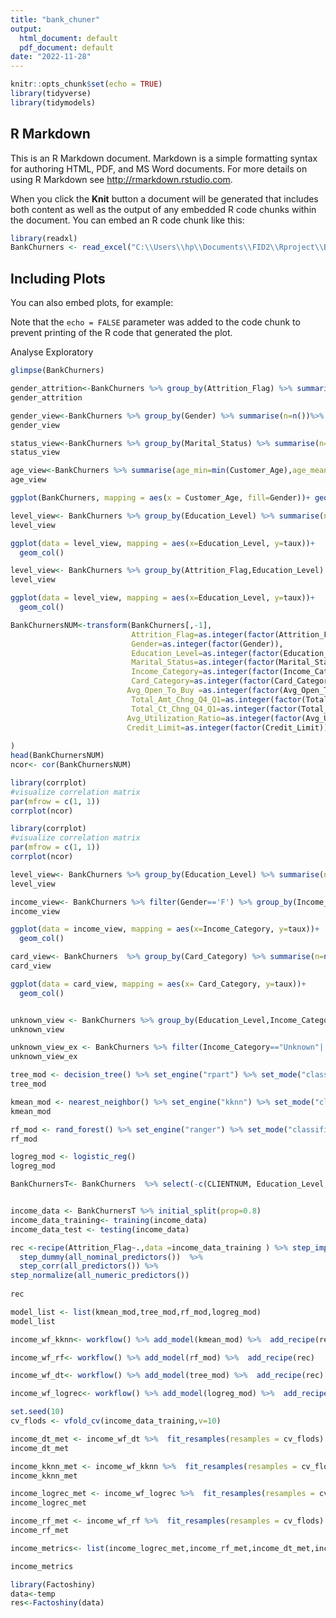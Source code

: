 ---
title: "bank_chuner"
output:
  html_document: default
  pdf_document: default
date: "2022-11-28"
---

```{r setup, include=FALSE}
knitr::opts_chunk$set(echo = TRUE)
library(tidyverse)
library(tidymodels)
```

## R Markdown

This is an R Markdown document. Markdown is a simple formatting syntax for authoring HTML, PDF, and MS Word documents. For more details on using R Markdown see <http://rmarkdown.rstudio.com>.

When you click the **Knit** button a document will be generated that includes both content as well as the output of any embedded R code chunks within the document. You can embed an R code chunk like this:

```{r}
library(readxl)
BankChurners <- read_excel("C:\\Users\\hp\\Documents\\FID2\\Rproject\\BankChurners.xlsx")

```

## Including Plots

You can also embed plots, for example:



Note that the `echo = FALSE` parameter was added to the code chunk to prevent printing of the R code that generated the plot.

Analyse Exploratory
```{r}
glimpse(BankChurners)

```

```{r}
gender_attrition<-BankChurners %>% group_by(Attrition_Flag) %>% summarise(n=n()) %>% mutate(taux=round(n/ sum(n),2)*100)
gender_attrition
```


```{r}
gender_view<-BankChurners %>% group_by(Gender) %>% summarise(n=n())%>% mutate(taux=round(n/ sum(n),2)*100)
gender_view
```

```{r}
status_view<-BankChurners %>% group_by(Marital_Status) %>% summarise(n=n())%>% mutate(taux=round(n/ sum(n),2)*100)
status_view
```

```{r}
age_view<-BankChurners %>% summarise(age_min=min(Customer_Age),age_mean=mean(Customer_Age), age_max=max(Customer_Age))
age_view

ggplot(BankChurners, mapping = aes(x = Customer_Age, fill=Gender))+ geom_histogram(color="white") + facet_wrap(~Gender)
```

```{r}
level_view<- BankChurners %>% group_by(Education_Level) %>% summarise(n=n())%>% mutate(taux=round(n/ sum(n),2)*100)
level_view

ggplot(data = level_view, mapping = aes(x=Education_Level, y=taux))+
  geom_col()
```

```{r}
level_view<- BankChurners %>% group_by(Attrition_Flag,Education_Level) %>% summarise(n=n())%>% mutate(taux=round(n/ sum(n),2)*100)
level_view

ggplot(data = level_view, mapping = aes(x=Education_Level, y=taux))+
  geom_col()
```


```{r}
BankChurnersNUM<-transform(BankChurners[,-1],
                           Attrition_Flag=as.integer(factor(Attrition_Flag)),
                           Gender=as.integer(factor(Gender)),
                           Education_Level=as.integer(factor(Education_Level)),
                           Marital_Status=as.integer(factor(Marital_Status)),
                           Income_Category=as.integer(factor(Income_Category)),
                           Card_Category=as.integer(factor(Card_Category)),
                          Avg_Open_To_Buy =as.integer(factor(Avg_Open_To_Buy)),
                           Total_Amt_Chng_Q4_Q1=as.integer(factor(Total_Amt_Chng_Q4_Q1)),
                           Total_Ct_Chng_Q4_Q1=as.integer(factor(Total_Ct_Chng_Q4_Q1)),
                          Avg_Utilization_Ratio=as.integer(factor(Avg_Utilization_Ratio)),
                          Credit_Limit=as.integer(factor(Credit_Limit))
                          
)
head(BankChurnersNUM)
ncor<- cor(BankChurnersNUM)
```


```{r}
library(corrplot)
#visualize correlation matrix
par(mfrow = c(1, 1))
corrplot(ncor)
```


```{r}
library(corrplot)
#visualize correlation matrix
par(mfrow = c(1, 1))
corrplot(ncor)

```

```{r}
level_view<- BankChurners %>% group_by(Education_Level) %>% summarise(n=n()) 
level_view


```


```{r}
income_view<- BankChurners %>% filter(Gender=='F') %>% group_by(Income_Category) %>% summarise(n=n()) %>% mutate(taux=round(n/ sum(n),2)*100)
income_view

ggplot(data = income_view, mapping = aes(x=Income_Category, y=taux))+
  geom_col()

```
```{r}
card_view<- BankChurners  %>% group_by(Card_Category) %>% summarise(n=n()) %>% mutate(taux=round(n/ sum(n),2)*100)
card_view

ggplot(data = card_view, mapping = aes(x= Card_Category, y=taux))+
  geom_col()



```
```{r}
unknown_view <- BankChurners %>% group_by(Education_Level,Income_Category) %>% summarise(n=n()) 
unknown_view 
```
```{r}
unknown_view_ex <- BankChurners %>% filter(Income_Category=="Unknown"| Education_Level=="Unknown") %>%  summarise(n=n())
unknown_view_ex
```

```{r}
tree_mod <- decision_tree() %>% set_engine("rpart") %>% set_mode("classification")
tree_mod
```
```{r}
kmean_mod <- nearest_neighbor() %>% set_engine("kknn") %>% set_mode("classification")
kmean_mod
```
```{r}
rf_mod <- rand_forest() %>% set_engine("ranger") %>% set_mode("classification")
rf_mod
```

```{r}
logreg_mod <- logistic_reg()
logreg_mod
```


```{r}
BankChurnersT<- BankChurners  %>% select(-c(CLIENTNUM, Education_Level, Card_Category,Gender,Dependent_count,Marital_Status,Months_on_book,Income_Category, Customer_Age))%>% slice(1:2000)


income_data <- BankChurnersT %>% initial_split(prop=0.8)
income_data_training<- training(income_data)
income_data_test <- testing(income_data)
```

```{r}
rec <-recipe(Attrition_Flag~.,data =income_data_training ) %>% step_impute_bag(impute_with=imp_vars(all_predictors()) ) %>%
  step_dummy(all_nominal_predictors())  %>%
  step_corr(all_predictors()) %>% 
step_normalize(all_numeric_predictors()) 
   
rec

```


```{r}
model_list <- list(kmean_mod,tree_mod,rf_mod,logreg_mod)
model_list
```



```{r}
income_wf_kknn<- workflow() %>% add_model(kmean_mod) %>%  add_recipe(rec)
```

```{r}
income_wf_rf<- workflow() %>% add_model(rf_mod) %>%  add_recipe(rec)
```

```{r}
income_wf_dt<- workflow() %>% add_model(tree_mod) %>%  add_recipe(rec)
```

```{r}
income_wf_logrec<- workflow() %>% add_model(logreg_mod) %>%  add_recipe(rec)
```


```{r}
set.seed(10)
cv_flods <- vfold_cv(income_data_training,v=10)
```


```{r}
income_dt_met <- income_wf_dt %>%  fit_resamples(resamples = cv_flods)   %>% collect_metrics(summarise=TRUE)
income_dt_met
```


```{r}
income_kknn_met <- income_wf_kknn %>%  fit_resamples(resamples = cv_flods)   %>% collect_metrics(summarise=TRUE)
income_kknn_met
```


```{r}
income_logrec_met <- income_wf_logrec %>%  fit_resamples(resamples = cv_flods)   %>% collect_metrics(summarise=TRUE)
income_logrec_met
```


```{r}
income_rf_met <- income_wf_rf %>%  fit_resamples(resamples = cv_flods)   %>% collect_metrics(summarise=TRUE)
income_rf_met
```


```{r}

income_metrics<- list(income_logrec_met,income_rf_met,income_dt_met,income_kknn_met)

```


```{r}
income_metrics

```

```{r}
library(Factoshiny)
data<-temp
res<-Factoshiny(data)
```

